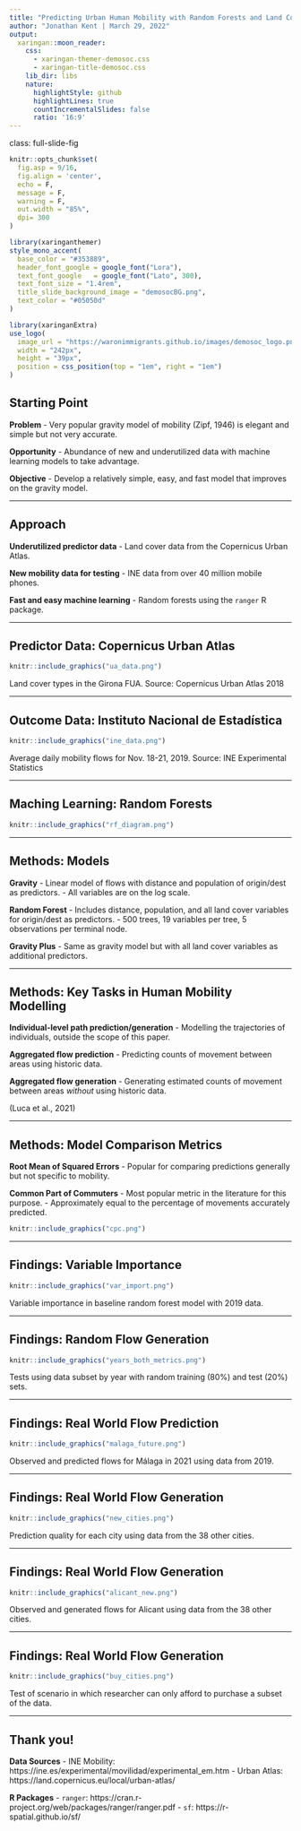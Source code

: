 ```yaml
---
title: "Predicting Urban Human Mobility with Random Forests and Land Cover Data"
author: "Jonathan Kent | March 29, 2022"
output:
  xaringan::moon_reader:
    css: 
      - xaringan-themer-demosoc.css
      - xaringan-title-demosoc.css
    lib_dir: libs
    nature:
      highlightStyle: github
      highlightLines: true
      countIncrementalSlides: false
      ratio: '16:9'
---
```


class: full-slide-fig

```r
knitr::opts_chunk$set(
  fig.asp = 9/16,
  fig.align = 'center',
  echo = F,
  message = F,
  warning = F,
  out.width = "85%",
  dpi= 300
)
```

```r
library(xaringanthemer)
style_mono_accent(
  base_color = "#353889",
  header_font_google = google_font("Lora"),
  text_font_google   = google_font("Lato", 300),
  text_font_size = "1.4rem",
  title_slide_background_image = "demosocBG.png",
  text_color = "#05050d"
)
```

```r
library(xaringanExtra)
use_logo(
  image_url = "https://waronimmigrants.github.io/images/demosoc_logo.png",
  width = "242px",
  height = "39px",
  position = css_position(top = "1em", right = "1em")
)
```

## Starting Point

**Problem**
- Very popular gravity model of mobility (Zipf, 1946) is elegant and simple but not very accurate.

**Opportunity**
- Abundance of new and underutilized data with machine learning models to take advantage.

**Objective**
- Develop a relatively simple, easy, and fast model that improves on the gravity model.

---

## Approach

**Underutilized predictor data**
- Land cover data from the Copernicus Urban Atlas.

**New mobility data for testing**
- INE data from over 40 million mobile phones.

**Fast and easy machine learning**
- Random forests using the `ranger` R package.

---

## Predictor Data: Copernicus Urban Atlas

``` r
knitr::include_graphics("ua_data.png")
```
Land cover types in the Girona FUA. Source: Copernicus Urban Atlas 2018

---

## Outcome Data: Instituto Nacional de Estadística 

``` r
knitr::include_graphics("ine_data.png")
```
Average daily mobility flows for Nov. 18-21, 2019. Source: INE Experimental Statistics  

---

## Maching Learning: Random Forests

``` r
knitr::include_graphics("rf_diagram.png")
```

---

## Methods: Models

**Gravity**
- Linear model of flows with distance and population of origin/dest as predictors. 
- All variables are on the log scale.

**Random Forest**
- Includes distance, population, and all land cover variables for origin/dest as predictors.
- 500 trees, 19 variables per tree, 5 observations per terminal node. 

**Gravity Plus**
- Same as gravity model but with all land cover variables as additional predictors.

---

## Methods: Key Tasks in Human Mobility Modelling

**Individual-level path prediction/generation**
- Modelling the trajectories of individuals, outside the scope of this paper.

**Aggregated flow prediction**
- Predicting counts of movement between areas using historic data.

**Aggregated flow generation**
- Generating estimated counts of movement between areas *without* using historic data.

(Luca et al., 2021)

---

## Methods: Model Comparison Metrics

**Root Mean of Squared Errors**
- Popular for comparing predictions generally but not specific to mobility.

**Common Part of Commuters**
- Most popular metric in the literature for this purpose.
- Approximately equal to the percentage of movements accurately predicted.

``` r
knitr::include_graphics("cpc.png")
```

---

## Findings: Variable Importance

``` r
knitr::include_graphics("var_import.png")
```
Variable importance in baseline random forest model with 2019 data.

---

## Findings: Random Flow Generation

``` r
knitr::include_graphics("years_both_metrics.png")
```
Tests using data subset by year with random training (80%) and test (20%) sets.

---

## Findings: Real World Flow Prediction

``` r
knitr::include_graphics("malaga_future.png")
```
Observed and predicted flows for Málaga in 2021 using data from 2019.

---

## Findings: Real World Flow Generation

``` r
knitr::include_graphics("new_cities.png")
```
Prediction quality for each city using data from the 38 other cities.

---

## Findings: Real World Flow Generation

``` r
knitr::include_graphics("alicant_new.png")
```
Observed and generated flows for Alicant using data from the 38 other cities.

---

## Findings: Real World Flow Generation

``` r
knitr::include_graphics("buy_cities.png")
```
Test of scenario in which researcher can only afford to purchase a subset of the data.

---

## Thank you!

**Data Sources**
- INE Mobility: https://ine.es/experimental/movilidad/experimental_em.htm
- Urban Atlas: https://land.copernicus.eu/local/urban-atlas/

**R Packages**
- `ranger`: https://cran.r-project.org/web/packages/ranger/ranger.pdf
- `sf`: https://r-spatial.github.io/sf/

